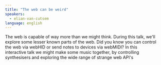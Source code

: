 ```yaml
---
title: "The web can be weird"
speakers:
  - elian-van-cutsem
language: english
---
```


The web is capable of way more than we might think. During this talk, we'll explore some lesser known parts of the web. Did you know you can control the web via webHID or send notes to devices via webMIDI? In this interactive talk we might make some music together, by controlling synthesisers and exploring the wide range of strange web API's
